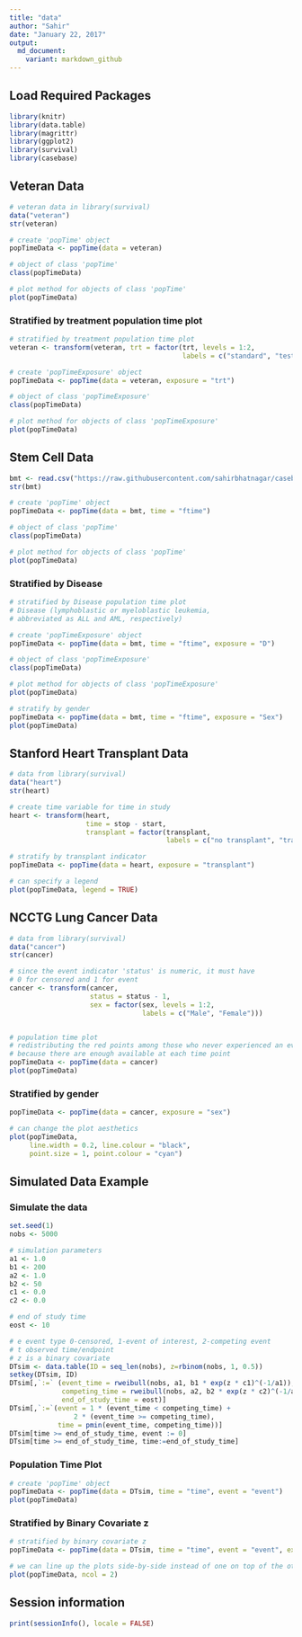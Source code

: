 ```yaml
---
title: "data"
author: "Sahir"
date: "January 22, 2017"
output:
  md_document:
    variant: markdown_github
---
```


## Load Required Packages

```r
library(knitr)
library(data.table)
library(magrittr)
library(ggplot2)
library(survival)
library(casebase)
```

## Veteran Data

```r
# veteran data in library(survival)
data("veteran")
str(veteran)

# create 'popTime' object
popTimeData <- popTime(data = veteran)

# object of class 'popTime'
class(popTimeData)

# plot method for objects of class 'popTime'
plot(popTimeData)
```

### Stratified by treatment population time plot

```r
# stratified by treatment population time plot
veteran <- transform(veteran, trt = factor(trt, levels = 1:2,
                                           labels = c("standard", "test")))

# create 'popTimeExposure' object
popTimeData <- popTime(data = veteran, exposure = "trt")

# object of class 'popTimeExposure'
class(popTimeData)

# plot method for objects of class 'popTimeExposure'
plot(popTimeData)
```



## Stem Cell Data

```r
bmt <- read.csv("https://raw.githubusercontent.com/sahirbhatnagar/casebase/master/inst/extdata/bmtcrr.csv")
str(bmt)

# create 'popTime' object
popTimeData <- popTime(data = bmt, time = "ftime")

# object of class 'popTime'
class(popTimeData)

# plot method for objects of class 'popTime'
plot(popTimeData)
```


### Stratified by Disease

```r
# stratified by Disease population time plot
# Disease (lymphoblastic or myeloblastic leukemia,
# abbreviated as ALL and AML, respectively)

# create 'popTimeExposure' object
popTimeData <- popTime(data = bmt, time = "ftime", exposure = "D")

# object of class 'popTimeExposure'
class(popTimeData)

# plot method for objects of class 'popTimeExposure'
plot(popTimeData)

# stratify by gender
popTimeData <- popTime(data = bmt, time = "ftime", exposure = "Sex")
plot(popTimeData)
```



## Stanford Heart Transplant Data

```r
# data from library(survival)
data("heart")
str(heart)

# create time variable for time in study
heart <- transform(heart,
                   time = stop - start,
                   transplant = factor(transplant,
                                       labels = c("no transplant", "transplant")))

# stratify by transplant indicator
popTimeData <- popTime(data = heart, exposure = "transplant")

# can specify a legend
plot(popTimeData, legend = TRUE)
```


## NCCTG Lung Cancer Data

```r
# data from library(survival)
data("cancer")
str(cancer)

# since the event indicator 'status' is numeric, it must have
# 0 for censored and 1 for event
cancer <- transform(cancer,
                    status = status - 1,
                    sex = factor(sex, levels = 1:2,
                                 labels = c("Male", "Female")))


# population time plot
# redistributing the red points among those who never experienced an event
# because there are enough available at each time point
popTimeData <- popTime(data = cancer)
plot(popTimeData)
```


### Stratified by gender

```r
popTimeData <- popTime(data = cancer, exposure = "sex")

# can change the plot aesthetics
plot(popTimeData,
     line.width = 0.2, line.colour = "black",
     point.size = 1, point.colour = "cyan")
```


## Simulated Data Example

### Simulate the data

```r
set.seed(1)
nobs <- 5000

# simulation parameters
a1 <- 1.0
b1 <- 200
a2 <- 1.0
b2 <- 50
c1 <- 0.0
c2 <- 0.0

# end of study time
eost <- 10

# e event type 0-censored, 1-event of interest, 2-competing event
# t observed time/endpoint
# z is a binary covariate
DTsim <- data.table(ID = seq_len(nobs), z=rbinom(nobs, 1, 0.5))
setkey(DTsim, ID)
DTsim[,`:=` (event_time = rweibull(nobs, a1, b1 * exp(z * c1)^(-1/a1)),
             competing_time = rweibull(nobs, a2, b2 * exp(z * c2)^(-1/a2)),
             end_of_study_time = eost)]
DTsim[,`:=`(event = 1 * (event_time < competing_time) +
                2 * (event_time >= competing_time),
            time = pmin(event_time, competing_time))]
DTsim[time >= end_of_study_time, event := 0]
DTsim[time >= end_of_study_time, time:=end_of_study_time]
```

### Population Time Plot

```r
# create 'popTime' object
popTimeData <- popTime(data = DTsim, time = "time", event = "event")
plot(popTimeData)
```

### Stratified by Binary Covariate z

```r
# stratified by binary covariate z
popTimeData <- popTime(data = DTsim, time = "time", event = "event", exposure = "z")

# we can line up the plots side-by-side instead of one on top of the other
plot(popTimeData, ncol = 2)
```


## Session information

```r
print(sessionInfo(), locale = FALSE)
```




